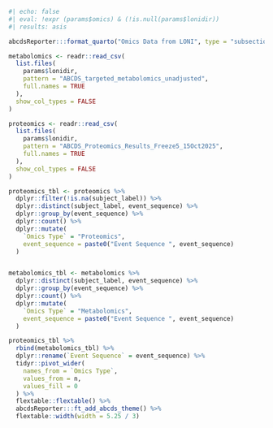 

```r
#| echo: false
#| eval: !expr (params$omics) & (!is.null(params$lonidir))
#| results: asis

abcdsReporter:::format_quarto("Omics Data from LONI", type = "subsection")

metabolomics <- readr::read_csv(
  list.files(
    params$lonidir,
    pattern = "ABCDS_targeted_metabolomics_unadjusted",
    full.names = TRUE
  ),
  show_col_types = FALSE
)

proteomics <- readr::read_csv(
  list.files(
    params$lonidir,
    pattern = "ABCDS_Proteomics_Results_Freeze5_15Oct2025",
    full.names = TRUE
  ),
  show_col_types = FALSE
)

proteomics_tbl <- proteomics %>%
  dplyr::filter(!is.na(subject_label)) %>%
  dplyr::distinct(subject_label, event_sequence) %>%
  dplyr::group_by(event_sequence) %>%
  dplyr::count() %>%
  dplyr::mutate(
    `Omics Type` = "Proteomics",
    event_sequence = paste0("Event Sequence ", event_sequence)
  )


metabolomics_tbl <- metabolomics %>%
  dplyr::distinct(subject_label, event_sequence) %>%
  dplyr::group_by(event_sequence) %>%
  dplyr::count() %>%
  dplyr::mutate(
    `Omics Type` = "Metabolomics",
    event_sequence = paste0("Event Sequence ", event_sequence)
  )

proteomics_tbl %>%
  rbind(metabolomics_tbl) %>%
  dplyr::rename(`Event Sequence` = event_sequence) %>%
  tidyr::pivot_wider(
    names_from = `Omics Type`,
    values_from = n,
    values_fill = 0
  ) %>%
  flextable::flextable() %>%
  abcdsReporter:::ft_add_abcds_theme() %>%
  flextable::width(width = 5.25 / 3)

```